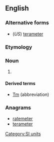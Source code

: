 ==English==

===Alternative forms===
* (''US'') [[terameter]]

===Etymology===
{{prefix|tera|metre}}

===Noun===
{{en-noun}}

# {{SI-unit-2|tera|metre|length|meter}}

====Derived terms====
* [[Tm]] (abbreviation)

===Anagrams===
* [[ratemeter#English|ratemeter]]
* [[terameter#English|terameter]]

[[Category:SI units]]